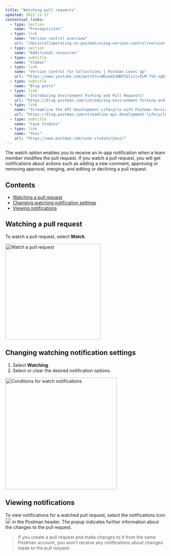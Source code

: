 ```yaml
---
title: "Watching pull requests"
updated: 2022-11-17
contextual_links:
  - type: section
    name: "Prerequisites"
  - type: link
    name: "Version control overview"
    url: "/docs/collaborating-in-postman/using-version-control/version-control-overview/"
  - type: section
    name: "Additional resources"
  - type: subtitle
    name: "Videos"
  - type: link
    name: "Version Control for Collections | Postman Level Up"
    url: "https://www.youtube.com/watch?v=QKxukXJWRPI&list=PLM-7VG-sgbtC5tNXxd28cmePSa9BYwqeU&index=7"
  - type: subtitle
    name: "Blog posts"
  - type: link
    name: "Introducing Environment Forking and Pull Requests"
    url: "https://blog.postman.com/introducing-environment-forking-and-pull-requests/"
  - type: link
    name: "Streamline the API Development Lifecycle with Postman Version Control"
    url: "https://blog.postman.com/streamline-api-development-lifecycle-with-postman-version-control/"
  - type: subtitle
    name: "Case Studies"
  - type: link
    name: "Youi"
    url: "https://www.postman.com/case-studies/youi/"
---
```


The watch option enables you to receive an in-app notification when a team member modifies the pull request. If you watch a pull request, you will get notifications about actions such as adding a new comment, approving or removing approval, merging, and editing or declining a pull request.

## Contents

* [Watching a pull request](#watching-a-pull-request)
* [Changing watching notification settings](#changing-watching-notification-settings)
* [Viewing notifications](#viewing-notifications)

## Watching a pull request

To watch a pull request, select **Watch**.

<img alt="Watch a pull request" src="https://assets.postman.com/postman-docs/watching-a-pull-request-v9.12.jpg" width="300px"/>

## Changing watching notification settings

1. Select **Watching**.
1. Select or clear the desired notification options.

<img alt="Conditions for watch notifications" src="https://assets.postman.com/postman-docs/watching-conditions-notifications-v9.jpg" width="350px"/>

## Viewing notifications

To view notifications for a watched pull request, select the notifications icon <img alt="Notifications icon" src="https://assets.postman.com/postman-docs/icon-notification-bell-v9.jpg#icon" width="18px"/> in the Postman header. The popup indicates further information about the changes to the pull request.

> If you create a pull request and make changes to it from the same Postman account, you won't receive any notifications about changes made to the pull request.
